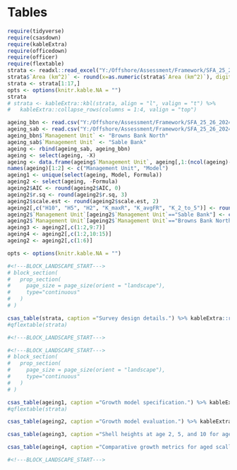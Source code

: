 \clearpage

# Tables {-}

```r
require(tidyverse)
require(csasdown)
require(kableExtra)
require(officedown)
require(officer)
require(flextable)
strata <- readxl::read_excel("Y:/Offshore/Assessment/Framework/SFA_25_26_2024/DataInputs/survey_design.xlsx")
strata$`Area (km^2)` <- round(x=as.numeric(strata$`Area (km^2)`), digits=2)
strata <- strata[1:17,]
opts <- options(knitr.kable.NA = "")
strata
# strata <- kableExtra::kbl(strata, align = "l", valign = "t") %>%
#   kableExtra::collapse_rows(columns = 1:4, valign = "top")

ageing_bbn <- read.csv("Y:/Offshore/Assessment/Framework/SFA_25_26_2024/DataInputs/Ageing/BBn/summary_stats.csv")
ageing_sab <- read.csv("Y:/Offshore/Assessment/Framework/SFA_25_26_2024/DataInputs/Ageing/Sab/summary_stats.csv")
ageing_bbn$`Management Unit` <- "Browns Bank North"
ageing_sab$`Management Unit` <- "Sable Bank"
ageing <- rbind(ageing_sab, ageing_bbn)
ageing <- select(ageing, -X)
ageing <- data.frame(ageing$`Management Unit`, ageing[,1:(ncol(ageing)-1)])
names(ageing)[1:2] <- c("Management Unit", "Model")
ageing1 <- unique(select(ageing, Model, Formula))
ageing2 <- select(ageing, -Formula)
ageing2$AIC <- round(ageing2$AIC, 0)
ageing2$r.sq <- round(ageing2$r.sq, 3)
ageing2$scale.est <- round(ageing2$scale.est, 2)
ageing2[,c("H10", "H5", "H2", "K_maxR", "K_avgFR", "K_2_to_5")] <- round(ageing2[,c("H10", "H5", "H2", "K_maxR", "K_avgFR", "K_2_to_5")], 1)
ageing2$`Management Unit`[ageing2$`Management Unit`=="Sable Bank"] <- c("Sable Bank", NA, NA)
ageing2$`Management Unit`[ageing2$`Management Unit`=="Browns Bank North" & !is.na(ageing2$`Management Unit`)] <- c("Browns Bank North", NA, NA)
ageing3 <- ageing2[,c(1:2,9:7)]
ageing4 <- ageing2[,c(1:2,10:15)]
ageing2 <- ageing2[,c(1:6)]

opts <- options(knitr.kable.NA = "")

```



```r
#<!---BLOCK_LANDSCAPE_START--->
# block_section(
#   prop_section(
#     page_size = page_size(orient = "landscape"),
#     type="continuous"
#   )
# )

csas_table(strata, caption ="Survey design details.") %>% kableExtra::row_spec(0,bold=TRUE)
#qflextable(strata)

#<!---BLOCK_LANDSCAPE_START--->
```

```r
#<!---BLOCK_LANDSCAPE_START--->
# block_section(
#   prop_section(
#     page_size = page_size(orient = "landscape"),
#     type="continuous"
#   )
# )

csas_table(ageing1, caption ="Growth model specification.") %>% kableExtra::row_spec(0,bold=TRUE)
#qflextable(strata)

csas_table(ageing2, caption ="Growth model evaluation.") %>% kableExtra::row_spec(0,bold=TRUE)

csas_table(ageing3, caption ="Shell heights at age 2, 5, and 10 for aged scallops, from three models.") %>% kableExtra::row_spec(0,bold=TRUE)

csas_table(ageing4, caption ="Comparative growth metrics for aged scallops, from three models. A_avgFR is the age of an average fully-recruited scallop, A_maxR is the age of a scallop at maximum recruit size, and A_minR is the age of a scallop at the minimum recruit size. K values represent growth (in mm) in the year prior to reaching average fully-recruited shell height (K_avgFR) and maximum recruit size (K_maxR), and from ages 2 to 5 (K_2-5).") %>% kableExtra::row_spec(0,bold=TRUE)

#<!---BLOCK_LANDSCAPE_START--->
```

